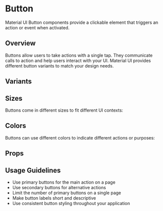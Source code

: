 
<Meta title="MUI/Button/Documentation" component={Button} />

# Button

Material UI Button components provide a clickable element that triggers an action or event when activated.

## Overview

Buttons allow users to take actions with a single tap. They communicate calls to action and help users interact with your UI. Material UI provides different button variants to match your design needs.

## Variants

<Canvas>
  <Story of={ButtonStories.Contained} />
  <Story of={ButtonStories.Outlined} />
  <Story of={ButtonStories.Text} />
</Canvas>

## Sizes

Buttons come in different sizes to fit different UI contexts:

<Canvas>
  <Story of={ButtonStories.ButtonSizes} />
</Canvas>

## Colors

Buttons can use different colors to indicate different actions or purposes:

<Canvas>
  <Story of={ButtonStories.ButtonColors} />
</Canvas>

## Props

<ArgsTable of={Button} />

## Usage Guidelines

- Use primary buttons for the main action on a page
- Use secondary buttons for alternative actions
- Limit the number of primary buttons on a single page
- Make button labels short and descriptive
- Use consistent button styling throughout your application

